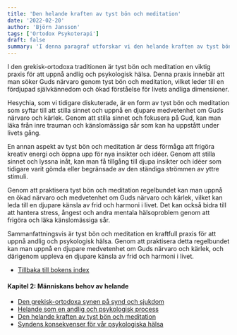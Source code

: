 ```yaml
---
title: 'Den helande kraften av tyst bön och meditation'
date: '2022-02-20'
author: 'Björn Jansson'
tags: ['Ortodox Psykoterapi']
draft: false
summary: 'I denna paragraf utforskar vi den helande kraften av tyst bön och meditation, en viktig praxis inom den grekisk-ortodoxa traditionen.'
---
```


I den grekisk-ortodoxa traditionen är tyst bön och meditation en viktig praxis för att uppnå andlig och psykologisk hälsa. Denna praxis innebär att man söker Guds närvaro genom tyst bön och meditation, vilket leder till en fördjupad självkännedom och ökad förståelse för livets andliga dimensioner.

Hesychia, som vi tidigare diskuterade, är en form av tyst bön och meditation som syftar till att stilla sinnet och uppnå en djupare medvetenhet om Guds närvaro och kärlek. Genom att stilla sinnet och fokusera på Gud, kan man läka från inre trauman och känslomässiga sår som kan ha uppstått under livets gång.

En annan aspekt av tyst bön och meditation är dess förmåga att frigöra kreativ energi och öppna upp för nya insikter och idéer. Genom att stilla sinnet och lyssna inåt, kan man få tillgång till djupa insikter och idéer som tidigare varit gömda eller begränsade av den ständiga strömmen av yttre stimuli.

Genom att praktisera tyst bön och meditation regelbundet kan man uppnå en ökad närvaro och medvetenhet om Guds närvaro och kärlek, vilket kan leda till en djupare känsla av frid och harmoni i livet. Det kan också bidra till att hantera stress, ångest och andra mentala hälsoproblem genom att frigöra och läka känslomässiga sår.

Sammanfattningsvis är tyst bön och meditation en kraftfull praxis för att uppnå andlig och psykologisk hälsa. Genom att praktisera detta regelbundet kan man uppnå en djupare medvetenhet om Guds närvaro och kärlek, och därigenom uppleva en djupare känsla av frid och harmoni i livet.

- [Tillbaka till bokens index](/blog/ortodox-psykoterapi/ortodox-psykoterapi-innehall)

#### Kapitel 2: Människans behov av helande

- [Den grekisk-ortodoxa synen på synd och sjukdom](/blog/ortodox-psykoterapi/den-grekisk-ortodoxa-synen-pa-synd-och-sjukdom)
- [Helande som en andlig och psykologisk process](/blog/ortodox-psykoterapi/helande-andlig-psykologisk-process)
- [Den helande kraften av tyst bön och meditation](/blog/ortodox-psykoterapi/den-helande-kraften-av-tyst-bon-och-meditation)
- [Syndens konsekvenser för vår psykologiska hälsa](/blog/ortodox-psykoterapi/syndens-konsekvenser-for-vara-psykologiska-halsa)
